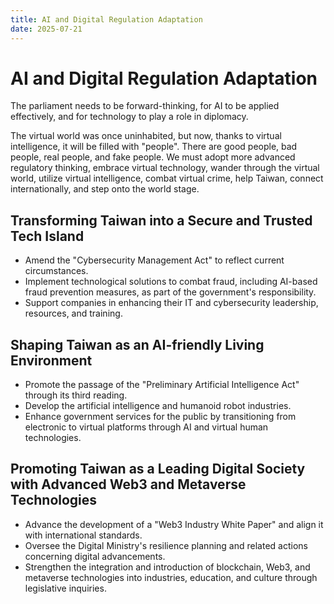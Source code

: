 ```yaml
---
title: AI and Digital Regulation Adaptation
date: 2025-07-21
---
```


# AI and Digital Regulation Adaptation

The parliament needs to be forward-thinking, for AI to be applied effectively, and for technology to play a role in diplomacy.

The virtual world was once uninhabited, but now, thanks to virtual intelligence, it will be filled with "people". There are good people, bad people, real people, and fake people. We must adopt more advanced regulatory thinking, embrace virtual technology, wander through the virtual world, utilize virtual intelligence, combat virtual crime, help Taiwan, connect internationally, and step onto the world stage.

## Transforming Taiwan into a Secure and Trusted Tech Island

- Amend the "Cybersecurity Management Act" to reflect current circumstances.
- Implement technological solutions to combat fraud, including AI-based fraud prevention measures, as part of the government's responsibility.
- Support companies in enhancing their IT and cybersecurity leadership, resources, and training.

## Shaping Taiwan as an AI-friendly Living Environment

- Promote the passage of the "Preliminary Artificial Intelligence Act" through its third reading.
- Develop the artificial intelligence and humanoid robot industries.
- Enhance government services for the public by transitioning from electronic to virtual platforms through AI and virtual human technologies.

## Promoting Taiwan as a Leading Digital Society with Advanced Web3 and Metaverse Technologies

- Advance the development of a "Web3 Industry White Paper" and align it with international standards.
- Oversee the Digital Ministry's resilience planning and related actions concerning digital advancements.
- Strengthen the integration and introduction of blockchain, Web3, and metaverse technologies into industries, education, and culture through legislative inquiries.

